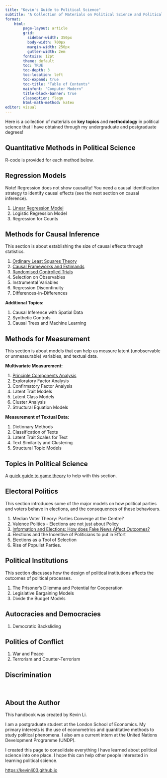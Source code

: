 ```yaml
---
title: "Kevin's Guide to Political Science"
subtitle: "A Collection of Materials on Political Science and Political Economy"
format:
    html:
        page-layout: article
        grid:
          sidebar-width: 350px
          body-width: 700px
          margin-width: 250px
          gutter-width: 2em
        fontsize: 12pt
        theme: default
        toc: TRUE
        toc-depth: 3
        toc-location: left
        toc-expand: true
        toc-title: "Table of Contents"
        mainfont: "Computer Modern"
        title-block-banner: true
        classoption: fleqn
        html-math-method: katex
editor: visual
---
```


Here is a collection of materials on **key topics** and **methodology** in political science that I have obtained through my undergraduate and postgraduate degrees!

## Quantitative Methods in Political Science

R-code is provided for each method below.

::: {.callout-tip collapse="true" appearance="simple" icon="false"}
## Regression Models

Note! Regression does not show causality! You need a causal identification strategy to identify causal effects (see the next section on causal inference).

1.  [Linear Regression Model](https://politicalscience.github.io/regression/1.html)
2.  Logistic Regression Model
3.  Regression for Counts
:::

::: {.callout-tip collapse="true" appearance="simple" icon="false"}
## Methods for Causal Inference

This section is about establishing the size of causal effects through statistics.

1.  [Ordinary Least Squares Theory](https://politicalscience.github.io/causal/1.html)
2.  [Causal Frameworks and Estimands](https://politicalscience.github.io/causal/2.html)
3.  [Randomised Controlled Trials](https://politicalscience.github.io/causal/3.html)
4.  Selection on Observables
5.  Instrumental Variables
6.  Regression Discontinuity
7.  Differences-in-Differences

**Additional Topics:**

1.  Causal Inference with Spatial Data
2.  Synthetic Controls
3.  Causal Trees and Machine Learning
:::

::: {.callout-tip collapse="true" appearance="simple" icon="false"}
## Methods for Measurement

This section is about models that can help us measure latent (unobservable or unmeasurable) variables, and textual data.

**Multivariate Measurement:**

1.  [Principle Components Analysis](https://politicalscience.github.io/multivariate/1.html)
2.  Exploratory Factor Analysis
3.  Confirmatory Factor Analysis
4.  Latent Trait Models
5.  Latent Class Models
6.  Cluster Analysis
7.  Structural Equation Models

**Measurement of Textual Data:**

1.  Dictionary Methods
2.  Classification of Texts
3.  Latent Trait Scales for Text
4.  Text Similarity and Clustering
5.  Structural Topic Models
:::

## Topics in Political Science

A [quick guide to game theory](https://politicalscience.github.io/guides/games.html) to help with this section.

::: {.callout-tip collapse="true" appearance="simple" icon="false"}
## Electoral Politics

This section introduces some of the major models on how political parties and voters behave in elections, and the consequences of these behaviours.

1.  Median Voter Theory: Parties Converge at the Centre?
2.  Valence Politics - Elections are not just about Policy
3.  [Information and Elections: How does Fake News Affect Outcomes?](https://politicalscience.github.io/elections/3.html)
4.  Elections and the Incentive of Politicians to put in Effort
5.  Elections as a Tool of Selection
6.  Rise of Populist Parties.
:::

::: {.callout-tip collapse="true" appearance="simple" icon="false"}
## Political Institutions

This section discusses how the design of political institutions affects the outcomes of political processes.

1.  The Prisoner's Dilemma and Potential for Cooperation
2.  Legislative Bargaining Models
3.  Divide the Budget Models
:::

::: {.callout-tip collapse="true" appearance="simple" icon="false"}
## Autocracies and Democracies

1.  Democratic Backsliding
:::

::: {.callout-tip collapse="true" appearance="simple" icon="false"}
## Politics of Conflict

1.  War and Peace
2.  Terrorism and Counter-Terrorism
:::

::: {.callout-tip collapse="true" appearance="simple" icon="false"}
## Discrimination
:::

<br />

## About the Author

This handbook was created by Kevin Li.

I am a postgraduate student at the London School of Economics. My primary interests is the use of econometrics and quantitative methods to study political phenomena. I also am a current intern at the United Nations Development Programme (UNDP).

I created this page to consolidate everything I have learned about political science into one place. I hope this can help other people interested in learning political science.

<https://kevinli03.github.io>
